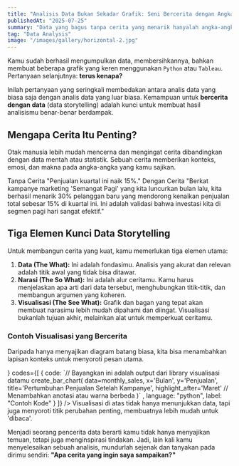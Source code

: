 ```yaml
---
title: "Analisis Data Bukan Sekadar Grafik: Seni Bercerita dengan Angka"
publishedAt: "2025-07-25"
summary: "Data yang bagus tanpa cerita yang menarik hanyalah angka-angka yang bisu. Mari kita pelajari bagaimana mengubah analisis data menjadi sebuah narasi yang memukau dan persuasif."
tag: "Data Analysis"
image: "/images/gallery/horizontal-2.jpg"
---
```


Kamu sudah berhasil mengumpulkan data, membersihkannya, bahkan membuat beberapa grafik yang keren menggunakan `Python` atau `Tableau`. Pertanyaan selanjutnya: **terus kenapa?**

Inilah pertanyaan yang seringkali membedakan antara analis data yang biasa saja dengan analis data yang luar biasa. Kemampuan untuk **bercerita dengan data** (data storytelling) adalah kunci untuk membuat hasil analisismu benar-benar berdampak.

## Mengapa Cerita Itu Penting?

Otak manusia lebih mudah mencerna dan mengingat cerita dibandingkan dengan data mentah atau statistik. Sebuah cerita memberikan konteks, emosi, dan makna pada angka-angka yang kamu sajikan.

<Row fillWidth mobileDirection="column" gap="16" marginTop="16" marginBottom="16">
    <Column fillWidth border="neutral-alpha-medium" padding="16" radius="m" gap="8">
        <Text variant="heading-strong-s">Tanpa Cerita</Text>
        <Text variant="body-default-s" onBackground="neutral-weak">"Penjualan kuartal ini naik 15%."</Text>
        <Feedback variant="danger" description="Oke, terus kenapa? Apa artinya ini bagi kita?"/>
    </Column>
    <Column fillWidth border="neutral-alpha-medium" padding="16" radius="m" gap="8">
        <Text variant="heading-strong-s">Dengan Cerita</Text>
        <Text variant="body-default-s" onBackground="neutral-weak">"Berkat kampanye marketing 'Semangat Pagi' yang kita luncurkan bulan lalu, kita berhasil menarik 30% pelanggan baru yang mendorong kenaikan penjualan total sebesar 15% di kuartal ini. Ini adalah validasi bahwa investasi kita di segmen pagi hari sangat efektif."</Text>
        <Feedback variant="success" description="Jelas, berdampak, dan memberikan arah untuk langkah selanjutnya."/>
    </Column>
</Row>

## Tiga Elemen Kunci Data Storytelling

Untuk membangun cerita yang kuat, kamu memerlukan tiga elemen utama:

1.  **Data (The What):** Ini adalah fondasimu. Analisis yang akurat dan relevan adalah titik awal yang tidak bisa ditawar.
2.  **Narasi (The So What):** Ini adalah alur ceritamu. Kamu harus menjelaskan apa arti dari data tersebut, menghubungkan titik-titik, dan membangun argumen yang koheren.
3.  **Visualisasi (The See What):** Grafik dan bagan yang tepat akan membuat narasimu lebih mudah dipahami dan diingat. Visualisasi bukanlah tujuan akhir, melainkan alat untuk memperkuat ceritamu.

### Contoh Visualisasi yang Bercerita

Daripada hanya menyajikan diagram batang biasa, kita bisa menambahkan lapisan konteks untuk menyoroti pesan utama.

<Column fillWidth gap="-1" marginBottom="16" marginTop="8">
<CodeBlock
    radius="none"
    topRadius="l"
    preview={<Media src="/images/projects/work-01/image-03.png" alt="Contoh visualisasi data yang baik" sizes="640px" aspectRatio="16/9" radius="l" />}
    codes={[
      {
        code:
`// Bayangkan ini adalah output dari library visualisasi datamu
create_bar_chart(
  data=monthly_sales,
  x='Bulan',
  y='Penjualan',
  title='Pertumbuhan Penjualan Setelah Kampanye',
  highlight_after='Maret' // Menambahkan anotasi atau warna berbeda
)`
,
        language: "python",
        label: "Contoh Kode"
      }
    ]}
/>
<Row fillWidth bottomRadius="l" padding="4" border="neutral-medium" background="surface">
    <Text variant="body-default-s" onBackground="neutral-weak">Visualisasi di atas tidak hanya menunjukkan data, tapi juga menyoroti titik perubahan penting, membuatnya lebih mudah untuk 'dibaca'.</Text>
</Row>
</Column>

Menjadi seorang pencerita data berarti kamu tidak hanya menyajikan temuan, tetapi juga menginspirasi tindakan. Jadi, lain kali kamu menyelesaikan sebuah analisis, mundurlah sejenak dan tanyakan pada dirimu sendiri: **"Apa cerita yang ingin saya sampaikan?"**
